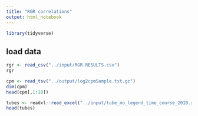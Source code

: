 ```yaml
---
title: "RGR correlations"
output: html_notebook
---
```


```r
library(tidyverse)
```

## load data

```r
rgr <- read_csv("../input/RGR.RESULTS.csv")
rgr
```
```r
cpm <- read_tsv("../output/log2cpmSample.txt.gz")
dim(cpm)
head(cpm[,1:10])
```

```r
tubes <- readxl::read_excel("../input/tube_no_legend_time_course_2018.xlsx")
head(tubes)
```

